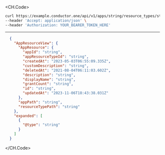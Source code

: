 
<CH.Code>
```bash Example Request
curl https://example.conductor.one/api/v1/apps/string/resource_types/string/resources/string \
--header 'Accept: application/json' \
--header 'Authorization: YOUR_BEARER_TOKEN_HERE'
```
---

```json Example Response
  {
    "AppResourceView": {
      "AppResource": {
        "appId": "string",
        "appResourceTypeId": "string",
        "createdAt": "2023-05-03T06:55:09.335Z",
        "customDescription": "string",
        "deletedAt": "2021-08-04T06:11:03.602Z",
        "description": "string",
        "displayName": "string",
        "grantCount": "string",
        "id": "string",
        "updatedAt": "2023-11-06T18:43:38.031Z"
      },
      "appPath": "string",
      "resourceTypePath": "string"
    },
    "expanded": [
      {
        "@type": "string"
      }
    ]
  }
```
</CH.Code>
